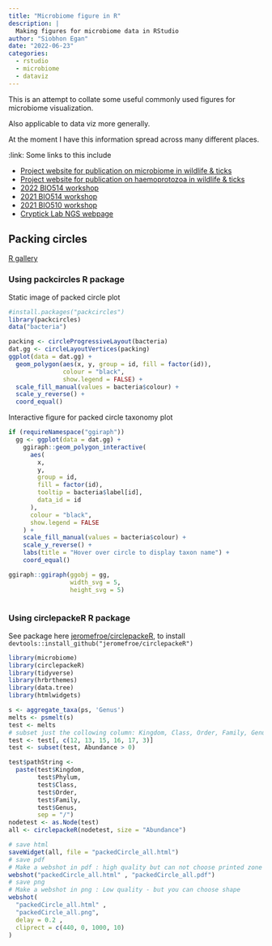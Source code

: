 ```yaml
---
title: "Microbiome figure in R"
description: |
  Making figures for microbiome data in RStudio
author: "Siobhon Egan"
date: "2022-06-23"
categories:
  - rstudio
  - microbiome
  - dataviz
---
```


This is an attempt to collate some useful commonly used figures for microbiome visualization.

Also applicable to data viz more generally.

At the moment I have this information spread across many different places.

:link: Some links to this include

-   [Project website for publication on microbiome in wildlife & ticks](https://siobhonlegan.com/wildlife-bacteria/)
-   [Project website for publication on haemoprotozoa in wildlife & ticks](https://siobhonlegan.com/wildlife-haemoprotozoa/)
-   [2022 BIO514 workshop](http://siobhonlegan.com/2022-systMed-genomics/2.3dataViz.html)
-   [2021 BIO514 workshop](https://siobhonlegan.com/BIO514-microbiome/)
-   [2021 BIO510 workshop](https://siobhonlegan.com/BIO510-microbiome/)
-   [Cryptick Lab NGS webpage](https://cryptick-lab.github.io/NGS-Analysis/_site/index.html)

## Packing circles

[R gallery](https://r-graph-gallery.com/314-custom-circle-packing-with-several-levels.html)

### Using packcircles R package

Static image of packed circle plot

```r
#install.packages("packcircles")
library(packcircles)
data("bacteria")

packing <- circleProgressiveLayout(bacteria)
dat.gg <- circleLayoutVertices(packing)
ggplot(data = dat.gg) +
  geom_polygon(aes(x, y, group = id, fill = factor(id)),
               colour = "black",
               show.legend = FALSE) +
  scale_fill_manual(values = bacteria$colour) +
  scale_y_reverse() +
  coord_equal()
```

Interactive figure for packed circle taxonomy plot
```r
if (requireNamespace("ggiraph"))
  gg <- ggplot(data = dat.gg) +
    ggiraph::geom_polygon_interactive(
      aes(
        x,
        y,
        group = id,
        fill = factor(id),
        tooltip = bacteria$label[id],
        data_id = id
      ),
      colour = "black",
      show.legend = FALSE
    ) +
    scale_fill_manual(values = bacteria$colour) +
    scale_y_reverse() +
    labs(title = "Hover over circle to display taxon name") +
    coord_equal()

ggiraph::ggiraph(ggobj = gg,
                 width_svg = 5,
                 height_svg = 5)
  
```

### Using circlepackeR R package

See package here [jeromefroe/circlepackeR](https://github.com/jeromefroe/circlepackeR), to install `devtools::install_github("jeromefroe/circlepackeR")`

```r
library(microbiome)
library(circlepackeR)
library(tidyverse)
library(hrbrthemes)
library(data.tree)
library(htmlwidgets)

s <- aggregate_taxa(ps, 'Genus')
melts <- psmelt(s)
test <- melts
# subset just the collowing column: Kingdom, Class, Order, Family, Genus
test <- test[, c(12, 13, 15, 16, 17, 3)]
test <- subset(test, Abundance > 0)

test$pathString <-
  paste(test$Kingdom,
        test$Phylum,
        test$Class,
        test$Order,
        test$Family,
        test$Genus,
        sep = "/")
nodetest <- as.Node(test)
all <- circlepackeR(nodetest, size = "Abundance")

# save html
saveWidget(all, file = "packedCircle_all.html")
# save pdf
# Make a webshot in pdf : high quality but can not choose printed zone
webshot("packedCircle_all.html" , "packedCircle_all.pdf")
# save png
# Make a webshot in png : Low quality - but you can choose shape
webshot(
  "packedCircle_all.html" ,
  "packedCircle_all.png",
  delay = 0.2 ,
  cliprect = c(440, 0, 1000, 10)
)
```
